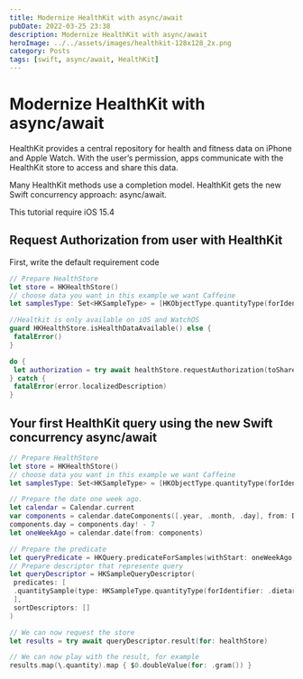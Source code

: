 ```yaml
---
title: Modernize HealthKit with async/await
pubDate: 2022-03-25 23:38
description: Modernize HealthKit with async/await
heroImage: ../../assets/images/healthkit-128x128_2x.png
category: Posts
tags: [swift, async/await, HealthKit]
---
```


# Modernize HealthKit with async/await

HealthKit provides a central repository for health and fitness data on iPhone and Apple Watch. With the user’s permission, apps communicate with the HealthKit store to access and share this data.

Many HealthKit methods use a completion model.
HealthKit gets the new Swift concurrency approach: async/await.

This tutorial require iOS 15.4

## Request Authorization from user with HealthKit

First, write the default requirement code

```swift
// Prepare HealthStore
let store = HKHealthStore()
// choose data you want in this example we want Caffeine
let samplesType: Set<HKSampleType> = [HKObjectType.quantityType(forIdentifier: .dietaryCaffeine)!]

//Healtkit is only available on iOS and WatchOS
guard HKHealthStore.isHealthDataAvailable() else {
 fatalError()
}

do {
 let authorization = try await healthStore.requestAuthorization(toShare: samplesType, read: samplesType)
} catch {
 fatalError(error.localizedDescription)
}
```

## Your first HealthKit query using the new Swift concurrency async/await

```swift
// Prepare HealthStore
let store = HKHealthStore()
// choose data you want in this example we want Caffeine
let samplesType: Set<HKSampleType> = [HKObjectType.quantityType(forIdentifier: .dietaryCaffeine)!]

// Prepare the date one week ago.
let calendar = Calendar.current
var components = calendar.dateComponents([.year, .month, .day], from: Date())
components.day = components.day! - 7
let oneWeekAgo = calendar.date(from: components)

// Prepare the predicate
let queryPredicate = HKQuery.predicateForSamples(withStart: oneWeekAgo, end: .now, options: .strictEndDate)
// Prepare descriptor that represente query
let queryDescriptor = HKSampleQueryDescriptor(
 predicates: [
 .quantitySample(type: HKSampleType.quantityType(forIdentifier: .dietaryCaffeine)!, predicate: query),
 ],
 sortDescriptors: []
)

// We can now request the store
let results = try await queryDescriptor.result(for: healthStore)

// We can now play with the result, for example
results.map(\.quantity).map { $0.doubleValue(for: .gram()) }
```
